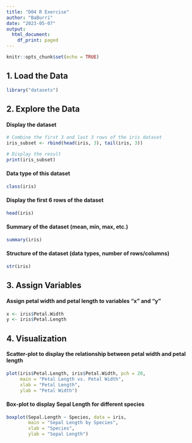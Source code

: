 ---
title: "D04 R Exercise"
author: "BaBurri"
date: "2023-05-07"
output:
  html_document:
    df_print: paged
---

```{r setup, include=FALSE}
knitr::opts_chunk$set(echo = TRUE)
```

## 1. Load the Data

```{r , include=TRUE}
library("datasets")

```

## 2. Explore the Data

#### Display the dataset
```{r , include=TRUE}
# Combine the first 3 and last 3 rows of the iris dataset
iris_subset <- rbind(head(iris, 3), tail(iris, 3))

# Display the result
print(iris_subset)
```

#### Data type of this dataset
```{r , include=TRUE}
class(iris)
```

#### Display the first 6 rows of the dataset
```{r , include=TRUE}
head(iris)
```

#### Summary of the dataset (mean, min, max, etc.)
```{r , include=TRUE}
summary(iris)
```

#### Structure of the dataset (data types, number of rows/columns) 
```{r , include=TRUE}
str(iris)
```

## 3. Assign Variables

#### Assign petal width and petal length to variables "x" and "y"  
```{r 3. Assign Variables, include=TRUE}
x <- iris$Petal.Width
y <- iris$Petal.Length
```

## 4. Visualization

#### Scatter-plot to display the relationship between petal width and petal length


```{r , fig.width=5, fig.height=5, include=TRUE}
plot(iris$Petal.Length, iris$Petal.Width, pch = 20,
     main = "Petal Length vs. Petal Width",
     xlab = "Petal Length",
     ylab = "Petal Width")

```

#### Box-plot to display Sepal Length for different species  

```{r , fig.width=5, fig.height=5, include=TRUE}
boxplot(Sepal.Length ~ Species, data = iris,
        main = "Sepal Length by Species",
        xlab = "Species",
        ylab = "Sepal Length")

```
